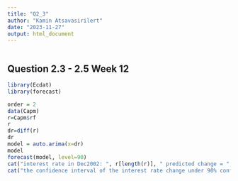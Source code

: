 ```yaml
---
title: "Q2_3"
author: "Kamin Atsavasirilert"
date: "2023-11-27"
output: html_document
---
```


```r
```

## Question 2.3 - 2.5 Week 12

```r
library(Ecdat)
library(forecast)

order = 2
data(Capm)
r=Capm$rf
r
dr=diff(r)
dr
model = auto.arima(x=dr)
model
forecast(model, level=90)
cat("interest rate in Dec2002: ", r[length(r)], " predicted change = ", "5.465171e-03")
cat("the confidence interval of the interest rate change under 90% confidence level = [", -0.1079146, ",",  0.1188449, "]")
```